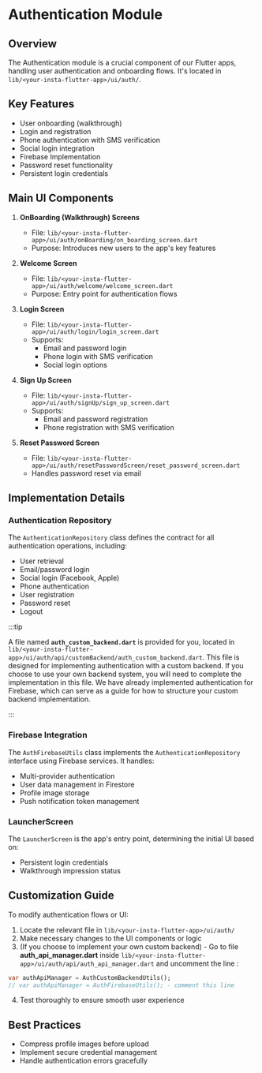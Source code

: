 # Authentication Module

## Overview

The Authentication module is a crucial component of our Flutter apps, handling user authentication and onboarding flows. It's located in `lib/<your-insta-flutter-app>/ui/auth/`.

## Key Features

- User onboarding (walkthrough)
- Login and registration
- Phone authentication with SMS verification
- Social login integration
- Firebase Implementation
- Password reset functionality
- Persistent login credentials

## Main UI Components

1. **OnBoarding (Walkthrough) Screens**
   - File: `lib/<your-insta-flutter-app>/ui/auth/onBoarding/on_boarding_screen.dart`
   - Purpose: Introduces new users to the app's key features

2. **Welcome Screen**
   - File: `lib/<your-insta-flutter-app>/ui/auth/welcome/welcome_screen.dart`
   - Purpose: Entry point for authentication flows

3. **Login Screen**
   - File: `lib/<your-insta-flutter-app>/ui/auth/login/login_screen.dart`
   - Supports:
     - Email and password login
     - Phone login with SMS verification
     - Social login options

4. **Sign Up Screen**
   - File: `lib/<your-insta-flutter-app>/ui/auth/signUp/sign_up_screen.dart`
   - Supports:
     - Email and password registration
     - Phone registration with SMS verification

5. **Reset Password Screen**
   - File: `lib/<your-insta-flutter-app>/ui/auth/resetPasswordScreen/reset_password_screen.dart`
   - Handles password reset via email

## Implementation Details

### Authentication Repository

The `AuthenticationRepository` class defines the contract for all authentication operations, including:

- User retrieval
- Email/password login
- Social login (Facebook, Apple)
- Phone authentication
- User registration
- Password reset
- Logout

:::tip

A file named **`auth_custom_backend.dart`** is provided for you, located in `lib/<your-insta-flutter-app>/ui/auth/api/customBackend/auth_custom_backend.dart`. This file is designed for implementing authentication with a custom backend. If you choose to use your own backend system, you will need to complete the implementation in this file. We have already implemented authentication for Firebase, which can serve as a guide for how to structure your custom backend implementation.

:::


### Firebase Integration

The `AuthFirebaseUtils` class implements the `AuthenticationRepository` interface using Firebase services. It handles:

- Multi-provider authentication
- User data management in Firestore
- Profile image storage
- Push notification token management

### LauncherScreen

The `LauncherScreen` is the app's entry point, determining the initial UI based on:

- Persistent login credentials
- Walkthrough impression status

## Customization Guide

To modify authentication flows or UI:

1. Locate the relevant file in `lib/<your-insta-flutter-app>/ui/auth/`
2. Make necessary changes to the UI components or logic
3. (If you choose to implement your own custom backend) - Go to file **auth_api_manager.dart** inside `lib/<your-insta-flutter-app>/ui/auth/api/auth_api_manager.dart` and uncomment the line :
```dart
var authApiManager = AuthCustomBackendUtils();
// var authApiManager = AuthFirebaseUtils(); - comment this line

```
4. Test thoroughly to ensure smooth user experience

## Best Practices

- Compress profile images before upload
- Implement secure credential management
- Handle authentication errors gracefully

